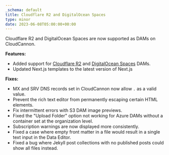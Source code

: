 ```yaml
---
_schema: default
title: Cloudflare R2 and DigitalOcean Spaces
type: minor
date: 2023-06-08T05:00:00+00:00
---
```


Cloudflare R2 and DigitalOcean Spaces are now supported as DAMs on CloudCannon.

**Features:**

* Added support for [Cloudflare R2](/documentation/articles/creating-a-cloudflare-r2-dam/) and [DigitalOcean Spaces](/documentation/articles/creating-a-digitalocean-spaces-dam/) DAMs.
* Updated Next.js templates to the latest version of Next.js

**Fixes:**

* MX and SRV DNS records set in CloudCannon now allow `.` as a valid value.
* Prevent the rich text editor from permanently escaping certain HTML elements.
* Fix intermittent errors with S3 DAM image previews.
* Fixed the "Upload Folder" option not working for Azure DAMs without a container set at the organization level.
* Subscription warnings are now displayed more consistently.
* Fixed a case where empty front matter in a file would result in a single text input in the Data Editor.
* Fixed a bug where Jekyll post collections with no published posts could show all files instead.